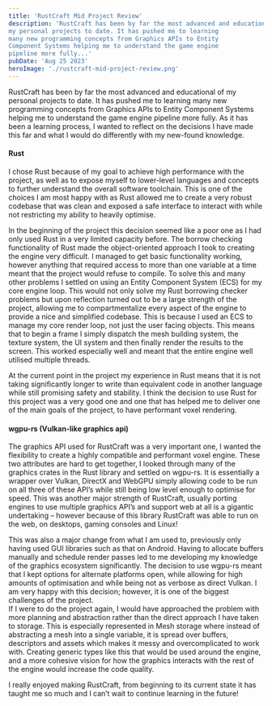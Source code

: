 ```yaml
---
title: 'RustCraft Mid Project Review'
description: 'RustCraft has been by far the most advanced and educational of
my personal projects to date. It has pushed me to learning
many new programming concepts from Graphics APIs to Entity
Component Systems helping me to understand the game engine
pipeline more fully...'
pubDate: 'Aug 25 2023'
heroImage: './rustcraft-mid-project-review.png'
---
```




<GithubStats repo="DarkZek/RustCraft" />

RustCraft has been by far the most advanced and educational of
my personal projects to date. It has pushed me to learning
many new programming concepts from Graphics APIs to Entity
Component Systems helping me to understand the game engine
pipeline more fully. As it has been a learning process, I
wanted to reflect on the decisions I have made this far and
what I would do differently with my new-found knowledge.


#### Rust
I chose Rust because of my goal to achieve high performance
with the project, as well as to expose myself to lower-level
languages and concepts to further understand the overall
software toolchain. This is one of the choices I am most happy
with as Rust allowed me to create a very robust codebase that
was clean and exposed a safe interface to interact with while
not restricting my ability to heavily optimise.
                  
In the beginning of the project this decision seemed
like a poor one as I had only used Rust in a very limited
capacity before. The borrow checking functionality of Rust
made the object-oriented approach I took to creating the
engine very difficult. I managed to get basic functionality
working, however anything that required access to more than
one variable at a time meant that the project would refuse to
compile. To solve this and many other problems I settled on
using an Entity Component System (ECS) for my core engine
loop. This would not only solve my Rust borrowing checker
problems but upon reflection turned out to be a large strength
of the project, allowing me to compartmentalize every aspect
of the engine to provide a nice and simplified codebase. This
is because I used an ECS to manage my core render loop, not
just the user facing objects. This means that to begin a frame
I simply dispatch the mesh building system, the texture
system, the UI system and then finally render the results to
the screen. This worked especially well and meant that the
entire engine well utilised multiple threads.


At the
current point in the project my experience in Rust means that
it is not taking significantly longer to write than equivalent
code in another language while still promising safety and
stability. I think the decision to use Rust for this project
was a very good one and one that has helped me to deliver one
of the main goals of the project, to have performant voxel
rendering.



#### wgpu-rs (Vulkan-like graphics api)

The graphics API used for RustCraft was a very important one,
I wanted the flexibility to create a highly compatible and
performant voxel engine. These two attributes are hard to get
together, I looked through many of the graphics crates in the
Rust library and settled on wgpu-rs. It is essentially a
wrapper over Vulkan, DirectX and WebGPU simply allowing code
to be run on all three of these API’s while still being low
level enough to optimise for speed. This was another major
strength of RustCraft, usually porting engines to use multiple
graphics API’s and support web at all is a gigantic
undertaking – however because of this library RustCraft was
able to run on the web, on desktops, gaming consoles and
Linux!

This was also a major change from what I am used to,
previously only having used GUI libraries such as that on
Android. Having to allocate buffers manually and schedule
render passes led to me developing my knowledge of the
graphics ecosystem significantly. The decision to use wgpu-rs
meant that I kept options for alternate platforms open, while
allowing for high amounts of optimisation and while being not
as verbose as direct Vulkan. I am very happy with this
decision; however, it is one of the biggest challenges of the
project. <br />If I were to do the project again, I would have
approached the problem with more planning and abstraction
rather than the direct approach I have taken to storage. This
is especially represented in Mesh storage where instead of
abstracting a mesh into a single variable, it is spread over
buffers, descriptors and assets which makes it messy and
overcomplicated to work with. Creating generic types like this
that would be used around the engine, and a more cohesive
vision for how the graphics interacts with the rest of the
engine would increase the code quality.


I really enjoyed making RustCraft, from beginning to its
current state it has taught me so much and I can’t wait to
continue learning in the future!


<YouTube id="https://www.youtube.com/embed/r3HJ04u0-2Q" posterQuality="max" />